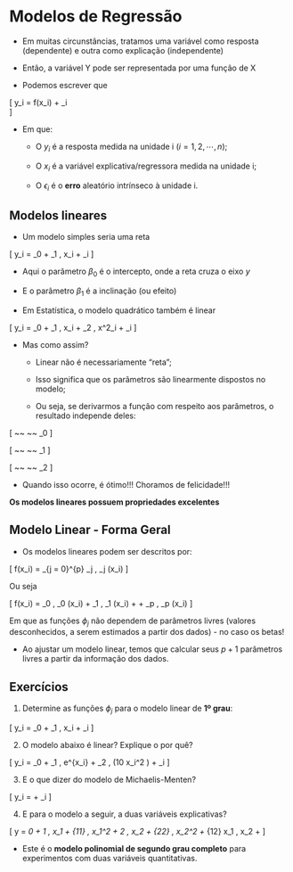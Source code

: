 # Modelos de Regressão

 + Em muitas circunstâncias, tratamos uma variável como resposta (dependente) e outra como explicação (independente)
 
 + Então, a variável Y pode ser representada por uma função de X
 
 + Podemos escrever que 
 
 
 \[
 \Large
 y_i = f(x_i) + \epsilon_i  
 \]
 
 + Em que: 
 
   * O $y_i$ é a resposta medida na unidade i $(i = 1, 2, \cdots, n)$; 
   
   * O $x_i$ é a variável explicativa/regressora medida na unidade i; 
 
   * O $\epsilon_i$ é o **erro** aleatório intrínseco à unidade i.   


## Modelos lineares 

 + Um modelo simples seria uma reta 
 
\[
\Large
y_i = \beta_0 + \beta_1 \, x_i + \epsilon_i 
\]

   * Aqui o parâmetro $\beta_0$ é o intercepto, onde a reta cruza o eixo $y$
   
   * E o parâmetro $\beta_1$ é a inclinação (ou efeito)
   
  + Em Estatística, o modelo quadrático também é linear
  
\[
\Large
y_i = \beta_0 + \beta_1 \, x_i + \beta_2 \, x^2_i + \epsilon_i 
\]
  
   * Mas como assim? 
   
      + Linear não é necessariamente "reta"; 
      
      + Isso significa que os parâmetros são linearmente dispostos no modelo; 
      
      + Ou seja, se derivarmos a função com respeito aos parâmetros, o resultado independe deles: 
      
\[
\frac{\partial f}{\partial \beta_0} ~~ \mbox{não depende de} ~~ \beta_0
\]
      
\[
\frac{\partial f}{\partial \beta_1} ~~ \mbox{não depende de} ~~ \beta_1
\]
      
\[
\frac{\partial f}{\partial \beta_2} ~~ \mbox{não depende de} ~~ \beta_2
\]
      
  * Quando isso ocorre, é ótimo!!! Choramos de felicidade!!! 
  
  **Os modelos lineares possuem propriedades excelentes**
      
## Modelo Linear - Forma Geral      

 + Os modelos lineares podem ser descritos por: 
 
\[
\Large
f(x_i) = \sum_{j = 0}^{p} \beta_j \,  \phi_j (x_i)
\]
  
 Ou seja
 
\[
\Large
f(x_i) = \beta_0 \,  \phi_0 (x_i) + \beta_1 \,  \phi_1 (x_i) + \cdots + \beta_p \,  \phi_p (x_i)
\]
 
Em que as funções $\phi_j$ não dependem de parâmetros livres (valores desconhecidos, a serem estimados a partir dos dados) - no caso os betas!
 
  * Ao ajustar um modelo linear, temos que calcular seus $p + 1$  parâmetros livres a partir da informação dos dados.  
 
## Exercícios  
 
   1. Determine as funções $\phi_j$ para o modelo linear de **1º grau**: 
   
\[
\Large
y_i = \beta_0 + \beta_1 \, x_i + \epsilon_i 
\]
   
   2. O modelo abaixo é linear? Explique o por quê?
   
\[
\Large
y_i = \beta_0 + \beta_1 \, e^{x_i} + \beta_2 \, \sin(10 x_i^2 \pi ) + \epsilon_i 
\]   
   
   
   3. E o que dizer do modelo de Michaelis-Menten?
   
\[
\Large
y_i = \frac{\beta_0 \,  x_i}{\beta_2 + x_i} + \epsilon_i 
\]   
   
   4. E para o modelo a seguir, a duas variáveis explicativas? 
   
\[
\Large
y = \beta_0 + \beta_1 \, x_1 + \beta_{11} \, x_1^2  + \beta_2 \, x_2 + \beta_{22} \, x_2^2 + \beta_{12} x_1 \, x_2 + \epsilon 
\]
   
   * Este é o **modelo polinomial de segundo grau completo** para experimentos com duas variáveis quantitativas. 
   
   

 
 
 


